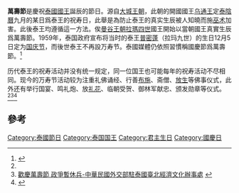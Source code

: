 {{otheruses|萬壽節 (消歧義)}}
'''萬壽節'''是慶祝[[泰國國王|泰國國王]]誕辰的節日。源自[[大城王朝|大城王朝]]，此朝的開國國王[[拉玛铁菩提|乌通王]]定[[傣曆|泰陰曆]]九月的某日爲泰王的祝寿日，此舉是為防止泰王的真实生辰被人知曉而施[[巫术|巫术]]加害。此後泰王均遵循這一方法。俟[[曼谷王朝|曼谷王朝]][[拉瑪四世|拉瑪四世]]國王開始以當朝國王真實生辰爲萬壽節。1959年，泰国政府宣布将当时的泰王[[普密蓬|普密蓬]]（拉玛九世）的生日12月5日定为[[国庆节|国庆节]]，而後世泰王不再設万寿节。泰國媒體仍依照習慣稱國慶節爲萬壽節。<ref name="bkw">{{Cite web |url=http://www.chinabaike.com/article/316/338../2007/2007022579317.html |title=万寿节-中国百科网 |access-date=2014-01-31 |archive-url=https://web.archive.org/web/20140202211100/http://www.chinabaike.com/article/316/338../2007/2007022579317.html |archive-date=2014-02-02 |dead-url=yes }}</ref>

历代泰王的祝寿活动并没有统一规定，同一位国王也可能每年的祝寿活动不尽相同。现今的万寿节活动较为注重礼佛诵经、行善[[布施|布施]]、斋僧、[[放生|放生]]等佛事仪式，此外还有举行国宴、鸣礼炮、放[[礼花|礼花]]、临朝受贺、御林军献忠、颁发勋章等仪式。<ref name="bkw"/><ref>[http://www.roc-taiwan.org/TH/ct.asp?xItem=452967&ctNode=1760&mp=231 歡慶萬壽節 政爭暫休兵-中華民國外交部駐泰國臺北經濟文化辦事處] {{webarchive|url=https://web.archive.org/web/20140202120737/http://www.roc-taiwan.org/TH/ct.asp?xItem=452967&ctNode=1760&mp=231 |date=2014-02-02 }}</ref><ref>{{Cite web |url=http://www.udnbkk.com/article/2013/1128/article_112463.html |title=慶萬壽節 大城籌鑄巨蠟-世界日報泰國新聞網 |access-date=2014-01-31 |archive-date=2017-02-11 |archive-url=https://web.archive.org/web/20170211080630/http://www.udnbkk.com/article/2013/1128/article_112463.html |dead-url=no }}</ref>

==參考==
{{Reflist|2}}

[[Category:泰國節日|Category:泰國節日]]
[[Category:泰国国王|Category:泰国国王]]
[[Category:君主生日|Category:君主生日]]
[[Category:國慶日|Category:國慶日]]
